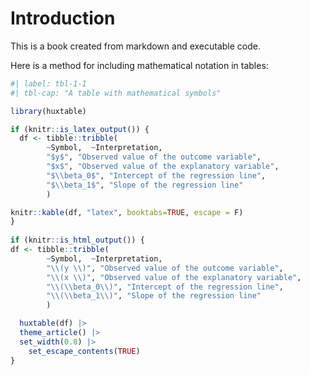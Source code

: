 # Introduction

This is a book created from markdown and executable code.

Here is a method for including mathematical notation in tables:

```r
#| label: tbl-1-1
#| tbl-cap: "A table with mathematical symbols"

library(huxtable)

if (knitr::is_latex_output()) {
  df <- tibble::tribble(
        ~Symbol,  ~Interpretation,
        "$y$", "Observed value of the outcome variable",
        "$x$", "Observed value of the explanatory variable",
        "$\\beta_0$", "Intercept of the regression line",
        "$\\beta_1$", "Slope of the regression line"
        )

knitr::kable(df, "latex", booktabs=TRUE, escape = F)
}
  
if (knitr::is_html_output()) {
df <- tibble::tribble(
        ~Symbol,  ~Interpretation,
        "\\(y \\)", "Observed value of the outcome variable",
        "\\(x \\)", "Observed value of the explanatory variable",
        "\\(\\beta_0\\)", "Intercept of the regression line",
        "\\(\\beta_1\\)", "Slope of the regression line"
        )

  huxtable(df) |> 
  theme_article() |> 
  set_width(0.8) |> 
    set_escape_contents(TRUE)
}
```

